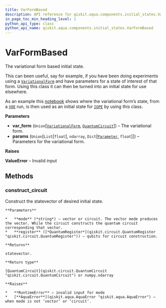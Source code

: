 ```yaml
---
title: VarFormBased
description: API reference for qiskit.aqua.components.initial_states.VarFormBased
in_page_toc_min_heading_level: 1
python_api_type: class
python_api_name: qiskit.aqua.components.initial_states.VarFormBased
---
```


# VarFormBased

<Class id="qiskit.aqua.components.initial_states.VarFormBased" isDedicatedPage={true} github="https://github.com/qiskit-community/qiskit-aqua/tree/stable/0.7/qiskit/aqua/components/initial_states/var_form_based.py" signature="VarFormBased(var_form, params)">
  The variational form based initial state.

  This can been useful, say for example, if you have been doing experiments using a [`VariationalForm`](qiskit.aqua.components.variational_forms.VariationalForm "qiskit.aqua.components.variational_forms.VariationalForm") and have parameters for a state of interest of that form. Using this class it can then be turned into an initial state for use elsewhere.

  As an example this [notebook](https://github.com/Qiskit/qiskit-community-tutorials/blob/master/aqua/vqe2iqpe.ipynb) shows where the variational form’s state, from a [`VQE`](qiskit.aqua.algorithms.VQE "qiskit.aqua.algorithms.VQE") run, is then used as an initial state for [`IQPE`](qiskit.aqua.algorithms.IQPE "qiskit.aqua.algorithms.IQPE") by using this class.

  **Parameters**

  *   **var\_form** (`Union`\[[`VariationalForm`](qiskit.aqua.components.variational_forms.VariationalForm "qiskit.aqua.components.variational_forms.variational_form.VariationalForm"), [`QuantumCircuit`](qiskit.circuit.QuantumCircuit "qiskit.circuit.quantumcircuit.QuantumCircuit")]) – The variational form.
  *   **params** (`Union`\[`List`\[`float`], `ndarray`, `Dict`\[[`Parameter`](qiskit.circuit.Parameter "qiskit.circuit.parameter.Parameter"), `float`]]) – Parameters for the variational form.

  **Raises**

  **ValueError** – Invalid input

  ## Methods

  ### construct\_circuit

  <Function id="qiskit.aqua.components.initial_states.VarFormBased.construct_circuit" name="construct_circuit" signature="VarFormBased.construct_circuit(mode='circuit', register=None)">
    Construct the statevector of desired initial state.

    **Parameters**

    *   **mode** (*string*) – vector or circuit. The vector mode produces the vector. While the circuit constructs the quantum circuit corresponding that vector.
    *   **register** ([*QuantumRegister*](qiskit.circuit.QuantumRegister "qiskit.circuit.QuantumRegister")) – qubits for circuit construction.

    **Returns**

    statevector.

    **Return type**

    [QuantumCircuit](qiskit.circuit.QuantumCircuit "qiskit.circuit.QuantumCircuit") or numpy.ndarray

    **Raises**

    *   **RuntimeError** – invalid input for mode
    *   [**AquaError**](qiskit.aqua.AquaError "qiskit.aqua.AquaError") – when mode is not ‘vector’ or ‘circuit’.
  </Function>
</Class>

